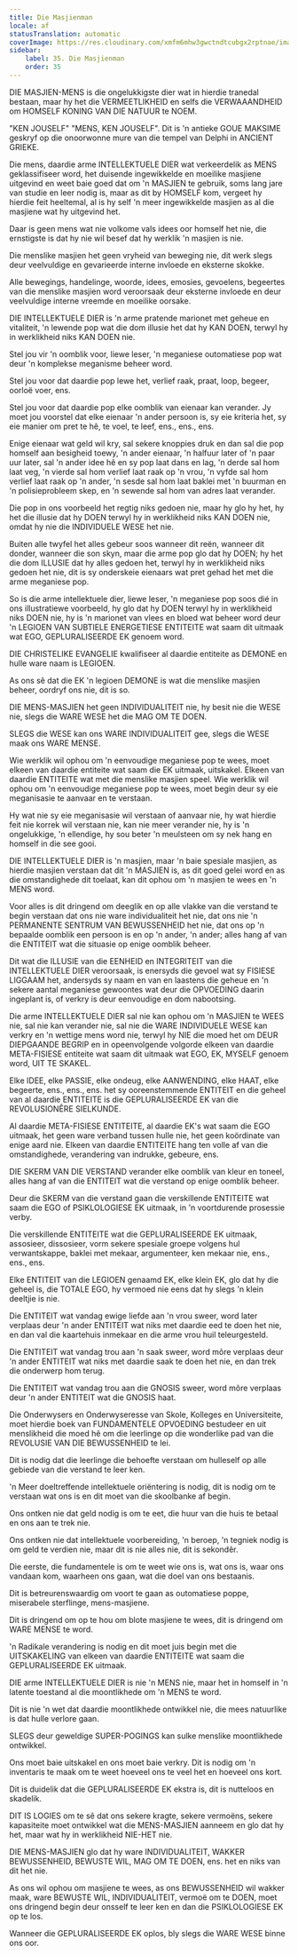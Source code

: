 ```yaml
---
title: Die Masjienman
locale: af
statusTranslation: automatic
coverImage: https://res.cloudinary.com/xmfm6mhw3gwctndtcubgx2rptnae/image/upload/v1740337243/small_cover_educacion_fundamental_a051170f1c.webp
sidebar:
    label: 35. Die Masjienman
    order: 35
---
```

DIE MASJIEN-MENS is die ongelukkigste dier wat in hierdie tranedal bestaan, maar hy het die VERMEETLIKHEID en selfs die VERWAAANDHEID om HOMSELF KONING VAN DIE NATUUR te NOEM.

"KEN JOUSELF" "MENS, KEN JOUSELF". Dit is 'n antieke GOUE MAKSIME geskryf op die onoorwonne mure van die tempel van Delphi in ANCIENT GRIEKE.

Die mens, daardie arme INTELLEKTUELE DIER wat verkeerdelik as MENS geklassifiseer word, het duisende ingewikkelde en moeilike masjiene uitgevind en weet baie goed dat om 'n MASJIEN te gebruik, soms lang jare van studie en leer nodig is, maar as dit by HOMSELF kom, vergeet hy hierdie feit heeltemal, al is hy self 'n meer ingewikkelde masjien as al die masjiene wat hy uitgevind het.

Daar is geen mens wat nie volkome vals idees oor homself het nie, die ernstigste is dat hy nie wil besef dat hy werklik 'n masjien is nie.

Die menslike masjien het geen vryheid van beweging nie, dit werk slegs deur veelvuldige en gevarieerde interne invloede en eksterne skokke.

Alle bewegings, handelinge, woorde, idees, emosies, gevoelens, begeertes van die menslike masjien word veroorsaak deur eksterne invloede en deur veelvuldige interne vreemde en moeilike oorsake.

DIE INTELLEKTUELE DIER is 'n arme pratende marionet met geheue en vitaliteit, 'n lewende pop wat die dom illusie het dat hy KAN DOEN, terwyl hy in werklikheid niks KAN DOEN nie.

Stel jou vir 'n oomblik voor, liewe leser, 'n meganiese outomatiese pop wat deur 'n komplekse meganisme beheer word.

Stel jou voor dat daardie pop lewe het, verlief raak, praat, loop, begeer, oorloë voer, ens.

Stel jou voor dat daardie pop elke oomblik van eienaar kan verander. Jy moet jou voorstel dat elke eienaar 'n ander persoon is, sy eie kriteria het, sy eie manier om pret te hê, te voel, te leef, ens., ens., ens.

Enige eienaar wat geld wil kry, sal sekere knoppies druk en dan sal die pop homself aan besigheid toewy, 'n ander eienaar, 'n halfuur later of 'n paar uur later, sal 'n ander idee hê en sy pop laat dans en lag, 'n derde sal hom laat veg, 'n vierde sal hom verlief laat raak op 'n vrou, 'n vyfde sal hom verlief laat raak op 'n ander, 'n sesde sal hom laat baklei met 'n buurman en 'n polisieprobleem skep, en 'n sewende sal hom van adres laat verander.

Die pop in ons voorbeeld het regtig niks gedoen nie, maar hy glo hy het, hy het die illusie dat hy DOEN terwyl hy in werklikheid niks KAN DOEN nie, omdat hy nie die INDIVIDUELE WESE het nie.

Buiten alle twyfel het alles gebeur soos wanneer dit reën, wanneer dit donder, wanneer die son skyn, maar die arme pop glo dat hy DOEN; hy het die dom ILLUSIE dat hy alles gedoen het, terwyl hy in werklikheid niks gedoen het nie, dit is sy onderskeie eienaars wat pret gehad het met die arme meganiese pop.

So is die arme intellektuele dier, liewe leser, 'n meganiese pop soos dié in ons illustratiewe voorbeeld, hy glo dat hy DOEN terwyl hy in werklikheid niks DOEN nie, hy is 'n marionet van vlees en bloed wat beheer word deur 'n LEGIOEN VAN SUBTIELE ENERGETIESE ENTITEITE wat saam dit uitmaak wat EGO, GEPLURALISEERDE EK genoem word.

DIE CHRISTELIKE EVANGELIE kwalifiseer al daardie entiteite as DEMONE en hulle ware naam is LEGIOEN.

As ons sê dat die EK 'n legioen DEMONE is wat die menslike masjien beheer, oordryf ons nie, dit is so.

DIE MENS-MASJIEN het geen INDIVIDUALITEIT nie, hy besit nie die WESE nie, slegs die WARE WESE het die MAG OM TE DOEN.

SLEGS die WESE kan ons WARE INDIVIDUALITEIT gee, slegs die WESE maak ons WARE MENSE.

Wie werklik wil ophou om 'n eenvoudige meganiese pop te wees, moet elkeen van daardie entiteite wat saam die EK uitmaak, uitskakel. Elkeen van daardie ENTITEITE wat met die menslike masjien speel. Wie werklik wil ophou om 'n eenvoudige meganiese pop te wees, moet begin deur sy eie meganisasie te aanvaar en te verstaan.

Hy wat nie sy eie meganisasie wil verstaan ​​of aanvaar nie, hy wat hierdie feit nie korrek wil verstaan ​​nie, kan nie meer verander nie, hy is 'n ongelukkige, 'n ellendige, hy sou beter 'n meulsteen om sy nek hang en homself in die see gooi.

DIE INTELLEKTUELE DIER is 'n masjien, maar 'n baie spesiale masjien, as hierdie masjien verstaan ​​dat dit 'n MASJIEN is, as dit goed gelei word en as die omstandighede dit toelaat, kan dit ophou om 'n masjien te wees en 'n MENS word.

Voor alles is dit dringend om deeglik en op alle vlakke van die verstand te begin verstaan ​​dat ons nie ware individualiteit het nie, dat ons nie 'n PERMANENTE SENTRUM VAN BEWUSSENHEID het nie, dat ons op 'n bepaalde oomblik een persoon is en op 'n ander, 'n ander; alles hang af van die ENTITEIT wat die situasie op enige oomblik beheer.

Dit wat die ILLUSIE van die EENHEID en INTEGRITEIT van die INTELLEKTUELE DIER veroorsaak, is enersyds die gevoel wat sy FISIESE LIGGAAM het, andersyds sy naam en van en laastens die geheue en 'n sekere aantal meganiese gewoontes wat deur die OPVOEDING daarin ingeplant is, of verkry is deur eenvoudige en dom nabootsing.

Die arme INTELLEKTUELE DIER sal nie kan ophou om 'n MASJIEN te WEES nie, sal nie kan verander nie, sal nie die WARE INDIVIDUELE WESE kan verkry en 'n wettige mens word nie, terwyl hy NIE die moed het om DEUR DIEPGAANDE BEGRIP en in opeenvolgende volgorde elkeen van daardie META-FISIESE entiteite wat saam dit uitmaak wat EGO, EK, MYSELF genoem word, UIT TE SKAKEL.

Elke IDEE, elke PASSIE, elke ondeug, elke AANWENDING, elke HAAT, elke begeerte, ens., ens., ens. het sy ooreenstemmende ENTITEIT en die geheel van al daardie ENTITEITE is die GEPLURALISEERDE EK van die REVOLUSIONÊRE SIELKUNDE.

Al daardie META-FISIESE ENTITEITE, al daardie EK's wat saam die EGO uitmaak, het geen ware verband tussen hulle nie, het geen koördinate van enige aard nie. Elkeen van daardie ENTITEITE hang ten volle af van die omstandighede, verandering van indrukke, gebeure, ens.

DIE SKERM VAN DIE VERSTAND verander elke oomblik van kleur en toneel, alles hang af van die ENTITEIT wat die verstand op enige oomblik beheer.

Deur die SKERM van die verstand gaan die verskillende ENTITEITE wat saam die EGO of PSIKLOLOGIESE EK uitmaak, in 'n voortdurende prosessie verby.

Die verskillende ENTITEITE wat die GEPLURALISEERDE EK uitmaak, assosieer, dissosieer, vorm sekere spesiale groepe volgens hul verwantskappe, baklei met mekaar, argumenteer, ken mekaar nie, ens., ens., ens.

Elke ENTITEIT van die LEGIOEN genaamd EK, elke klein EK, glo dat hy die geheel is, die TOTALE EGO, hy vermoed nie eens dat hy slegs 'n klein deeltjie is nie.

Die ENTITEIT wat vandag ewige liefde aan 'n vrou sweer, word later verplaas deur 'n ander ENTITEIT wat niks met daardie eed te doen het nie, en dan val die kaartehuis inmekaar en die arme vrou huil teleurgesteld.

Die ENTITEIT wat vandag trou aan 'n saak sweer, word môre verplaas deur 'n ander ENTITEIT wat niks met daardie saak te doen het nie, en dan trek die onderwerp hom terug.

Die ENTITEIT wat vandag trou aan die GNOSIS sweer, word môre verplaas deur 'n ander ENTITEIT wat die GNOSIS haat.

Die Onderwysers en Onderwyseresse van Skole, Kolleges en Universiteite, moet hierdie boek van FUNDAMENTELE OPVOEDING bestudeer en uit menslikheid die moed hê om die leerlinge op die wonderlike pad van die REVOLUSIE VAN DIE BEWUSSENHEID te lei.

Dit is nodig dat die leerlinge die behoefte verstaan ​​om hulleself op alle gebiede van die verstand te leer ken.

'n Meer doeltreffende intellektuele oriëntering is nodig, dit is nodig om te verstaan ​​wat ons is en dit moet van die skoolbanke af begin.

Ons ontken nie dat geld nodig is om te eet, die huur van die huis te betaal en ons aan te trek nie.

Ons ontken nie dat intellektuele voorbereiding, 'n beroep, 'n tegniek nodig is om geld te verdien nie, maar dit is nie alles nie, dit is sekondêr.

Die eerste, die fundamentele is om te weet wie ons is, wat ons is, waar ons vandaan kom, waarheen ons gaan, wat die doel van ons bestaan ​​is.

Dit is betreurenswaardig om voort te gaan as outomatiese poppe, miserabele sterflinge, mens-masjiene.

Dit is dringend om op te hou om blote masjiene te wees, dit is dringend om WARE MENSE te word.

'n Radikale verandering is nodig en dit moet juis begin met die UITSKAKELING van elkeen van daardie ENTITEITE wat saam die GEPLURALISEERDE EK uitmaak.

DIE arme INTELLEKTUELE DIER is nie 'n MENS nie, maar het in homself in 'n latente toestand al die moontlikhede om 'n MENS te word.

Dit is nie 'n wet dat daardie moontlikhede ontwikkel nie, die mees natuurlike is dat hulle verlore gaan.

SLEGS deur geweldige SUPER-POGINGS kan sulke menslike moontlikhede ontwikkel.

Ons moet baie uitskakel en ons moet baie verkry. Dit is nodig om 'n inventaris te maak om te weet hoeveel ons te veel het en hoeveel ons kort.

Dit is duidelik dat die GEPLURALISEERDE EK ekstra is, dit is nutteloos en skadelik.

DIT IS LOGIES om te sê dat ons sekere kragte, sekere vermoëns, sekere kapasiteite moet ontwikkel wat die MENS-MASJIEN aanneem en glo dat hy het, maar wat hy in werklikheid NIE-HET nie.

DIE MENS-MASJIEN glo dat hy ware INDIVIDUALITEIT, WAKKER BEWUSSENHEID, BEWUSTE WIL, MAG OM TE DOEN, ens. het en niks van dit het nie.

As ons wil ophou om masjiene te wees, as ons BEWUSSENHEID wil wakker maak, ware BEWUSTE WIL, INDIVIDUALITEIT, vermoë om te DOEN, moet ons dringend begin deur onsself te leer ken en dan die PSIKLOLOGIESE EK op te los.

Wanneer die GEPLURALISEERDE EK oplos, bly slegs die WARE WESE binne ons oor.

